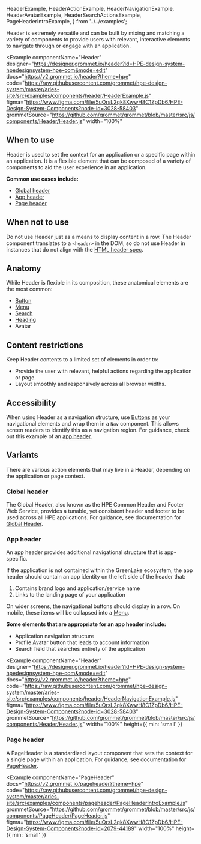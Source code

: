   HeaderExample,
  HeaderActionExample,
  HeaderNavigationExample,
  HeaderAvatarExample,
  HeaderSearchActionsExample,
  PageHeaderIntroExample,
} from '../../examples';

Header is extremely versatile and can be built by mixing and matching a variety of components to provide users with relevant, interactive elements to navigate through or engage with an application.

<Example
  componentName="Header"
  designer="https://designer.grommet.io/header?id=HPE-design-system-hpedesignsystem-hpe-com&mode=edit"
  docs="https://v2.grommet.io/header?theme=hpe"
  code="https://raw.githubusercontent.com/grommet/hpe-design-system/master/aries-site/src/examples/components/header/HeaderExample.js"
  figma="https://www.figma.com/file/5uOrsL2qk8XwwH8C1ZpDb6/HPE-Design-System-Components?node-id=3028-58403"
  grommetSource="https://github.com/grommet/grommet/blob/master/src/js/components/Header/Header.js"
  width="100%"
>
  <HeaderExample />
</Example>

## When to use

Header is used to set the context for an application or a specific page within an application. It is a flexible element that can be composed of a variety of components to aid the user experience in an application.

**Common use cases include:**

- [Global header](#global-header)
- [App header](#app-header)
- [Page header](#page-header)

## When not to use

Do not use Header just as a means to display content in a row. The Header component translates to a `<header>` in the DOM, so do not use Header in instances that do not align with the [HTML header spec](https://developer.mozilla.org/en-US/docs/Web/HTML/Element/header).

## Anatomy

While Header is flexible in its composition, these anatomical elements are the most common:

- [Button](/components/button)
- [Menu](/components/menu)
- [Search](/components/search)
- [Heading](/foundation/typography#heading)
- Avatar

## Content restrictions

Keep Header contents to a limited set of elements in order to:

- Provide the user with relevant, helpful actions regarding the application or page.
- Layout smoothly and responsively across all browser widths.

## Accessibility

When using Header as a navigation structure, use [Buttons](/components/button) as your navigational elements and wrap them in a `Nav` component. This allows screen readers to identify this as a navigation region. For guidance, check out this example of an [app header](#app-header).

## Variants

There are various action elements that may live in a Header, depending on the application or page context.

### Global header

The Global Header, also known as the HPE Common Header and Footer Web Service, provides a tunable, yet consistent header and footer to be used across all HPE applications. For guidance, see documentation for [Global Header](/templates/global-header).

### App header

An app header provides additional navigational structure that is app-specific.

If the application is not contained within the GreenLake ecosystem, the app header should contain an app identity on the left side of the header that:

1. Contains brand logo and application/service name
2. Links to the landing page of your application

On wider screens, the navigational buttons should display in a row. On mobile, these items will be collapsed into a [Menu](/components/menu).

**Some elements that are appropriate for an app header include:**

- Application navigation structure
- Profile Avatar button that leads to account information
- Search field that searches entirety of the application

<Example
  componentName="Header"
  designer="https://designer.grommet.io/header?id=HPE-design-system-hpedesignsystem-hpe-com&mode=edit"
  docs="https://v2.grommet.io/header?theme=hpe"
  code="https://raw.githubusercontent.com/grommet/hpe-design-system/master/aries-site/src/examples/components/header/HeaderNavigationExample.js"
  figma="https://www.figma.com/file/5uOrsL2qk8XwwH8C1ZpDb6/HPE-Design-System-Components?node-id=3028-58403"
  grommetSource="https://github.com/grommet/grommet/blob/master/src/js/components/Header/Header.js"
  width="100%"
  height={{ min: 'small' }}
>
  <HeaderNavigationExample />
</Example>

### Page header

A PageHeader is a standardized layout component that sets the context for a single page within an application. For guidance, see documentation for [PageHeader](/components/pageheader).

<Example
  componentName="PageHeader"
  docs="https://v2.grommet.io/pageheader?theme=hpe"
  code="https://raw.githubusercontent.com/grommet/hpe-design-system/master/aries-site/src/examples/components/pageheader/PageHeaderIntroExample.js"
  grommetSource="https://github.com/grommet/grommet/blob/master/src/js/components/PageHeader/PageHeader.js"
  figma="https://www.figma.com/file/5uOrsL2qk8XwwH8C1ZpDb6/HPE-Design-System-Components?node-id=2079-44189"
  width="100%"
  height={{ min: 'small' }}
>
  <PageHeaderIntroExample />
</Example>
